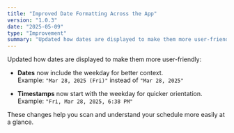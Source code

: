 ```yaml
---
title: "Improved Date Formatting Across the App"
version: "1.0.3"
date: "2025-05-09"
type: "Improvement"
summary: "Updated how dates are displayed to make them more user-friendly."
---
```


Updated how dates are displayed to make them more user-friendly:

- **Dates** now include the weekday for better context.  
  Example: `"Mar 28, 2025 (Fri)"` instead of `"Mar 28, 2025"`

- **Timestamps** now start with the weekday for quicker orientation.  
  Example: `"Fri, Mar 28, 2025, 6:38 PM"`

These changes help you scan and understand your schedule more easily at a glance.
